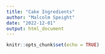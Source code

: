 ```yaml
---
title: "Cake Ingredients"
author: "Malcolm Speight"
date: "2022-12-01"
output: html_document
---
```


```r
knitr::opts_chunk$set(echo = TRUE)
```

